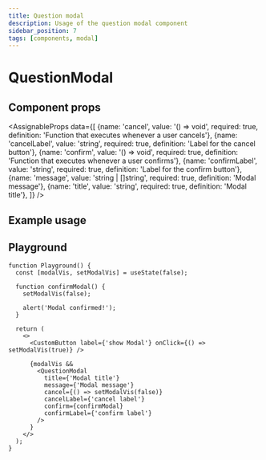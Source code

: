 ```yaml
---
title: Question modal
description: Usage of the question modal component
sidebar_position: 7
tags: [components, modal]
---
```


# QuestionModal

## Component props
<AssignableProps
  data={[
    {name: 'cancel', value: '() => void', required: true, definition: 'Function that executes whenever a user cancels'},
    {name: 'cancelLabel', value: 'string', required: true, definition: 'Label for the cancel button'},
    {name: 'confirm', value: '() => void', required: true, definition: 'Function that executes whenever a user confirms'},
    {name: 'confirmLabel', value: 'string', required: true, definition: 'Label for the confirm button'},
    {name: 'message', value: 'string | []string', required: true, definition: 'Modal message'},
    {name: 'title', value: 'string', required: true, definition: 'Modal title'},
  ]}
/>

## Example usage
<QuestionExample/>

## Playground
```tsx live
function Playground() {
  const [modalVis, setModalVis] = useState(false);

  function confirmModal() {
    setModalVis(false);

    alert('Modal confirmed!');
  }

  return (
    <>
      <CustomButton label={'show Modal'} onClick={() => setModalVis(true)} />

      {modalVis &&
        <QuestionModal
          title={'Modal title'}
          message={'Modal message'}
          cancel={() => setModalVis(false)}
          cancelLabel={'cancel label'}
          confirm={confirmModal}
          confirmLabel={'confirm label'}
        />
      }
    </>
  );
}
```